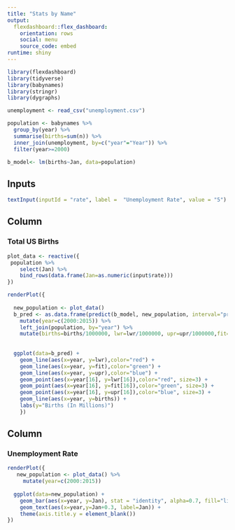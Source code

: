 ```yaml
---
title: "Stats by Name"
output: 
  flexdashboard::flex_dashboard:
    orientation: rows
    social: menu
    source_code: embed
runtime: shiny
---
```



```r
library(flexdashboard)
library(tidyverse)
library(babynames)
library(stringr)
library(dygraphs)

unemployment <- read_csv("unemployment.csv") 

population <- babynames %>%
  group_by(year) %>%
  summarise(births=sum(n)) %>%
  inner_join(unemployment, by=c("year"="Year")) %>%
  filter(year>=2000)

b_model<- lm(births~Jan, data=population)

```

Inputs {.sidebar}
-----------------------------------------------------------------------
```r
textInput(inputId = "rate", label =  "Unemployment Rate", value = "5")
```

Column {data-width=650}
-----------------------------------------------------------------------

### Total US Births



```r
plot_data <- reactive({
 population %>%
    select(Jan) %>%
    bind_rows(data.frame(Jan=as.numeric(input$rate)))
})

renderPlot({
  
  new_population <- plot_data()
  b_pred <- as.data.frame(predict(b_model, new_population, interval="prediction")) %>%
    mutate(year=c(2000:2015)) %>%
    left_join(population, by="year") %>%
    mutate(births=births/1000000, lwr=lwr/1000000, upr=upr/1000000,fit=fit/1000000)
    
  
  ggplot(data=b_pred) +
    geom_line(aes(x=year, y=lwr),color="red") +
    geom_line(aes(x=year, y=fit),color="green") +
    geom_line(aes(x=year, y=upr),color="blue") +
    geom_point(aes(x=year[16], y=lwr[16]),color="red", size=3) +
    geom_point(aes(x=year[16], y=fit[16]),color="green", size=3) +
    geom_point(aes(x=year[16], y=upr[16]),color="blue", size=3) +
    geom_line(aes(x=year, y=births)) +
    labs(y="Births (In Millions)")
    })

```


Column {data-width=350}
-----------------------------------------------------------------------

### Unemployment Rate

```r
renderPlot({
   new_population <- plot_data() %>%
     mutate(year=c(2000:2015))
  
  ggplot(data=new_population) +
    geom_bar(aes(x=year, y=Jan), stat = "identity", alpha=0.7, fill="light blue") +
    geom_text(aes(x=year,y=Jan+0.3, label=Jan)) +
    theme(axis.title.y = element_blank())
})
```

